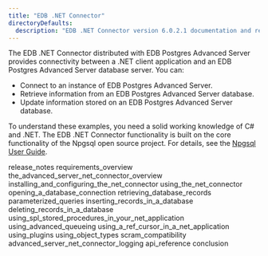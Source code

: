 ```yaml
---
title: "EDB .NET Connector"
directoryDefaults:
  description: "EDB .NET Connector version 6.0.2.1 documentation and release notes."
---
```


The EDB .NET Connector distributed with EDB Postgres Advanced Server provides connectivity between a .NET client application and an EDB Postgres Advanced Server database server. You can:

-   Connect to an instance of EDB Postgres Advanced Server.
-   Retrieve information from an EDB Postgres Advanced Server database.
-   Update information stored on an EDB Postgres Advanced Server database.

To understand these examples, you need a solid working knowledge of C# and .NET. The EDB .NET Connector functionality is built on the core functionality of the Npgsql open source project. For details, see the [Npgsql User Guide](http://www.npgsql.org/doc/index.html).

<div class="toctree" maxdepth="4">

release_notes requirements_overview the_advanced_server_net_connector_overview installing_and_configuring_the_net_connector using_the_net_connector opening_a_database_connection retrieving_database_records parameterized_queries inserting_records_in_a_database deleting_records_in_a_database using_spl_stored_procedures_in_your_net_application using_advanced_queueing using_a_ref_cursor_in_a_net_application using_plugins using_object_types scram_compatibility advanced_server_net_connector_logging api_reference conclusion

</div>
